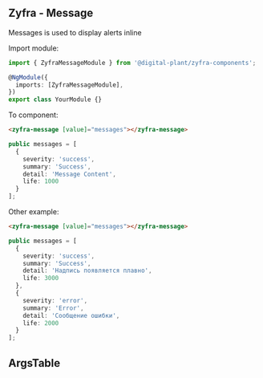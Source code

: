 
## Zyfra - Message

<Subtitle>Messages is used to display alerts inline</Subtitle>

Import module:

```typescript
import { ZyfraMessageModule } from '@digital-plant/zyfra-components';

@NgModule({
  imports: [ZyfraMessageModule],
})
export class YourModule {}
```

To component:

```html
<zyfra-message [value]="messages"></zyfra-message>
```

```typescript
public messages = [
  {
    severity: 'success',
    summary: 'Success',
    detail: 'Message Content',
    life: 1000
  }
];
```

Other example:

```html
<zyfra-message [value]="messages"></zyfra-message>
```

```typescript
public messages = [
  {
    severity: 'success',
    summary: 'Success',
    detail: 'Надпись появляется плавно',
    life: 3000
  },
  {
    severity: 'error',
    summary: 'Error',
    detail: 'Сообщение ошибки',
    life: 2000
  }
];
```

## ArgsTable

<ArgsTable of={ZyfraMessageComponent} />
